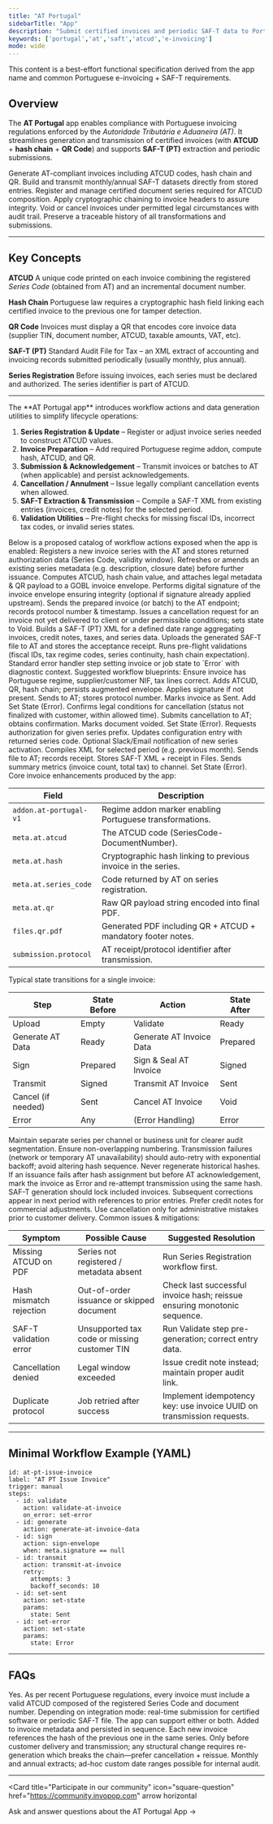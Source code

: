 ```yaml
---
title: "AT Portugal"
sidebarTitle: "App"
description: "Submit certified invoices and periodic SAF-T data to Portugal’s Autoridade Tributária."
keywords: ['portugal','at','saft','atcud','e-invoicing']
mode: wide
---
```


<Tip>
  This content is a best-effort functional specification derived from the app name and common Portuguese e-invoicing + SAF-T requirements.
</Tip>

## Overview

The **AT Portugal** app enables compliance with Portuguese invoicing regulations enforced by the *Autoridade Tributária e Aduaneira (AT)*.
It streamlines generation and transmission of certified invoices (with **ATCUD** + **hash chain** + **QR Code**) and supports **SAF-T (PT)** extraction and periodic submissions.

<Columns cols="3">
  <Card title="Invoice Compliance" icon="file-check">
    Generate AT-compliant invoices including ATCUD codes, hash chain and QR.
  </Card>
  <Card title="SAF-T (PT)" icon="file-code">
    Build and transmit monthly/annual SAF-T datasets directly from stored entries.
  </Card>
  <Card title="Series Management" icon="list">
    Register and manage certified document series required for ATCUD composition.
  </Card>
  <Card title="Certification Chain" icon="link">
    Apply cryptographic chaining to invoice headers to assure integrity.
  </Card>
  <Card title="Cancellation Handling" icon="ban">
    Void or cancel invoices under permitted legal circumstances with audit trail.
  </Card>
  <Card title="Audit & Traceability" icon="fingerprint">
    Preserve a traceable history of all transformations and submissions.
  </Card>
</Columns>

---

## Key Concepts

**ATCUD**
A unique code printed on each invoice combining the registered *Series Code* (obtained from AT) and an incremental document number.

**Hash Chain**
Portuguese law requires a cryptographic hash field linking each certified invoice to the previous one for tamper detection.

**QR Code**
Invoices must display a QR that encodes core invoice data (supplier TIN, document number, ATCUD, taxable amounts, VAT, etc).

**SAF-T (PT)**
Standard Audit File for Tax – an XML extract of accounting and invoicing records submitted periodically (usually monthly, plus annual).

**Series Registration**
Before issuing invoices, each series must be declared and authorized. The series identifier is part of ATCUD.

---

<Tabs>

<Tab title="Description">
The **AT Portugal app** introduces workflow actions and data generation utilities to simplify lifecycle operations:

1. **Series Registration & Update** – Register or adjust invoice series needed to construct ATCUD values.
2. **Invoice Preparation** – Add required Portuguese regime addon, compute hash, ATCUD, and QR.
3. **Submission & Acknowledgement** – Transmit invoices or batches to AT (when applicable) and persist acknowledgements.
4. **Cancellation / Annulment** – Issue legally compliant cancellation events when allowed.
5. **SAF-T Extraction & Transmission** – Compile a SAF-T XML from existing entries (invoices, credit notes) for the selected period.
6. **Validation Utilities** – Pre-flight checks for missing fiscal IDs, incorrect tax codes, or invalid series states.

</Tab>

<Tab title="Actions">
Below is a proposed catalog of workflow actions exposed when the app is enabled:

<AccordionGroup>
  <Accordion title="Register AT Series">
    Registers a new invoice series with the AT and stores returned authorization data (Series Code, validity window).
  </Accordion>
  <Accordion title="Update AT Series">
    Refreshes or amends an existing series metadata (e.g. description, closure date) before further issuance.
  </Accordion>
  <Accordion title="Generate AT Invoice Data">
    Computes ATCUD, hash chain value, and attaches legal metadata & QR payload to a GOBL invoice envelope.
  </Accordion>
  <Accordion title="Sign & Seal AT Invoice">
    Performs digital signature of the invoice envelope ensuring integrity (optional if signature already applied upstream).
  </Accordion>
  <Accordion title="Transmit AT Invoice">
    Sends the prepared invoice (or batch) to the AT endpoint; records protocol number & timestamp.
  </Accordion>
  <Accordion title="Cancel AT Invoice">
    Issues a cancellation request for an invoice not yet delivered to client or under permissible conditions; sets state to Void.
  </Accordion>
  <Accordion title="Generate SAF-T Period">
    Builds a SAF-T (PT) XML for a defined date range aggregating invoices, credit notes, taxes, and series data.
  </Accordion>
  <Accordion title="Transmit SAF-T Period">
    Uploads the generated SAF-T file to AT and stores the acceptance receipt.
  </Accordion>
  <Accordion title="Validate AT Invoice">
    Runs pre-flight validations (fiscal IDs, tax regime codes, series continuity, hash chain expectation).
  </Accordion>
  <Accordion title="Set State (Error)">
    Standard error handler step setting invoice or job state to `Error` with diagnostic context.
  </Accordion>
</AccordionGroup>
</Tab>

<Tab title="Workflows">
Suggested workflow blueprints:

<AccordionGroup>

  <Accordion title="AT Issue Invoice Workflow">
    <Steps>
      <Step title="Validate">
        Ensure invoice has Portuguese regime, supplier/customer NIF, tax lines correct.
      </Step>
      <Step title="Generate AT Invoice Data">
        Adds ATCUD, QR, hash chain; persists augmented envelope.
      </Step>
      <Step title="Sign & Seal AT Invoice">
        Applies signature if not present.
      </Step>
      <Step title="Transmit AT Invoice">
        Sends to AT; stores protocol number.
      </Step>
      <Step title="Set State (Sent)">
        Marks invoice as Sent.
      </Step>
      <Step title="Error Handling">
        Add Set State (Error).
      </Step>
    </Steps>
  </Accordion>

  <Accordion title="AT Cancel Invoice Workflow">
    <Steps>
      <Step title="Validate Cancellable">
        Confirms legal conditions for cancellation (status not finalized with customer, within allowed time).
      </Step>
      <Step title="Cancel AT Invoice">
        Submits cancellation to AT; obtains confirmation.
      </Step>
      <Step title="Set State (Void)">
        Marks document voided.
      </Step>
      <Step title="Error Handling">
        Set State (Error).
      </Step>
    </Steps>
  </Accordion>

  <Accordion title="AT Series Registration Workflow">
    <Steps>
      <Step title="Register AT Series">
        Requests authorization for given series prefix.
      </Step>
      <Step title="Persist Series Metadata">
        Updates configuration entry with returned series code.
      </Step>
      <Step title="Notify">
        Optional Slack/Email notification of new series activation.
      </Step>
    </Steps>
  </Accordion>

  <Accordion title="AT SAF-T Period Submission Workflow">
    <Steps>
      <Step title="Generate SAF-T Period">
        Compiles XML for selected period (e.g. previous month).
      </Step>
      <Step title="Transmit SAF-T Period">
        Sends file to AT; records receipt.
      </Step>
      <Step title="Archive">
        Stores SAF-T XML + receipt in Files.
      </Step>
      <Step title="Notify">
        Sends summary metrics (invoice count, total tax) to channel.
      </Step>
      <Step title="Error Handling">
        Set State (Error).
      </Step>
    </Steps>
  </Accordion>

</AccordionGroup>
</Tab>

<Tab title="Data Elements">
Core invoice enhancements produced by the app:

| Field | Description |
|-------|-------------|
| `addon.at-portugal-v1` | Regime addon marker enabling Portuguese transformations. |
| `meta.at.atcud` | The ATCUD code (SeriesCode-DocumentNumber). |
| `meta.at.hash` | Cryptographic hash linking to previous invoice in the series. |
| `meta.at.series_code` | Code returned by AT on series registration. |
| `meta.at.qr` | Raw QR payload string encoded into final PDF. |
| `files.qr.pdf` | Generated PDF including QR + ATCUD + mandatory footer notes. |
| `submission.protocol` | AT receipt/protocol identifier after transmission. |

</Tab>

<Tab title="Example States">
Typical state transitions for a single invoice:

| Step | State Before | Action | State After |
|------|--------------|--------|------------|
| Upload | Empty | Validate | Ready |
| Generate AT Data | Ready | Generate AT Invoice Data | Prepared |
| Sign | Prepared | Sign & Seal AT Invoice | Signed |
| Transmit | Signed | Transmit AT Invoice | Sent |
| Cancel (if needed) | Sent | Cancel AT Invoice | Void |
| Error | Any | (Error Handling) | Error |

</Tab>

<Tab title="Operational Guidance">
<AccordionGroup>
  <Accordion title="Series Strategy">
    Maintain separate series per channel or business unit for clearer audit segmentation. Ensure non-overlapping numbering.
  </Accordion>
  <Accordion title="Retry Logic">
    Transmission failures (network or temporary AT unavailability) should auto-retry with exponential backoff; avoid altering hash sequence.
  </Accordion>
  <Accordion title="Hash Chain Integrity">
    Never regenerate historical hashes. If an issuance fails after hash assignment but before AT acknowledgement, mark the invoice as Error and re-attempt transmission using the same hash.
  </Accordion>
  <Accordion title="Period Closing">
    SAF-T generation should lock included invoices. Subsequent corrections appear in next period with references to prior entries.
  </Accordion>
  <Accordion title="Cancellation vs Credit Note">
    Prefer credit notes for commercial adjustments. Use cancellation only for administrative mistakes prior to customer delivery.
  </Accordion>
</AccordionGroup>
</Tab>

<Tab title="Troubleshooting">
Common issues & mitigations:

| Symptom | Possible Cause | Suggested Resolution |
|---------|----------------|----------------------|
| Missing ATCUD on PDF | Series not registered / metadata absent | Run Series Registration workflow first. |
| Hash mismatch rejection | Out-of-order issuance or skipped document | Check last successful invoice hash; reissue ensuring monotonic sequence. |
| SAF-T validation error | Unsupported tax code or missing customer TIN | Run Validate step pre-generation; correct entry data. |
| Cancellation denied | Legal window exceeded | Issue credit note instead; maintain proper audit link. |
| Duplicate protocol | Job retried after success | Implement idempotency key: use invoice UUID on transmission requests. |

</Tab>

</Tabs>

---

## Minimal Workflow Example (YAML)

```/dev/null/example-workflow.yaml#L1-24
id: at-pt-issue-invoice
label: "AT PT Issue Invoice"
trigger: manual
steps:
  - id: validate
    action: validate-at-invoice
    on_error: set-error
  - id: generate
    action: generate-at-invoice-data
  - id: sign
    action: sign-envelope
    when: meta.signature == null
  - id: transmit
    action: transmit-at-invoice
    retry:
      attempts: 3
      backoff_seconds: 10
  - id: set-sent
    action: set-state
    params:
      state: Sent
  - id: set-error
    action: set-state
    params:
      state: Error
```

---

## FAQs

<AccordionGroup>
  <Accordion title="Is ATCUD mandatory for all invoices?">
    Yes. As per recent Portuguese regulations, every invoice must include a valid ATCUD composed of the registered Series Code and document number.
  </Accordion>
  <Accordion title="Do I need to submit invoices individually?">
    Depending on integration mode: real-time submission for certified software or periodic SAF-T file. The app can support either or both.
  </Accordion>
  <Accordion title="How is the hash chain stored?">
    Added to invoice metadata and persisted in sequence. Each new invoice references the hash of the previous one in the same series.
  </Accordion>
  <Accordion title="Can I modify an invoice after generating the hash?">
    Only before customer delivery and transmission; any structural change requires re-generation which breaks the chain—prefer cancellation + reissue.
  </Accordion>
  <Accordion title="What periods are supported for SAF-T?">
    Monthly and annual extracts; ad-hoc custom date ranges possible for internal audit.
  </Accordion>
</AccordionGroup>

---

<Card title="Participate in our community"
  icon="square-question"
  href="https://community.invopop.com"
  arrow
  horizontal
>
  Ask and answer questions about the AT Portugal App →
</Card>
